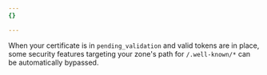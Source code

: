 ```yaml
---
{}

---
```


When your certificate is in `pending_validation` and valid tokens are in place, some security features targeting your zone's path for `/.well-known/*` can be automatically bypassed.
